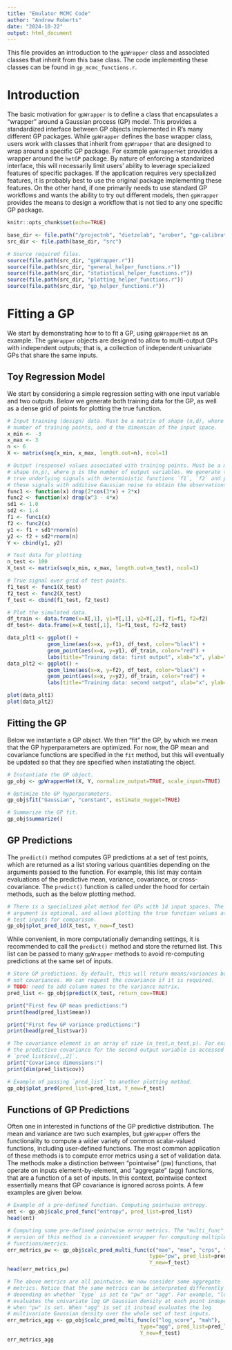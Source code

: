 ```yaml
---
title: "Emulator MCMC Code"
author: "Andrew Roberts"
date: "2024-10-22"
output: html_document
---
```


This file provides an introduction to the `gpWrapper` class and associated 
classes that inherit from this base class. The code implementing these 
classes can be found in `gp_mcmc_functions.r`.

# Introduction
The basic motivation for `gpWrapper` is to define a class that encapsulates 
a "wrapper" around a Gaussian process (GP) model. This provides a standardized
interface between GP objects implemented in R's many different GP packages.
While `gpWrapper` defines the base wrapper class, users work with classes that 
inherit from `gpWrapper` that are designed to wrap around a specific GP 
package. For example `gpWrapperHet` provides a wrapper around the 
`hetGP` package. By nature of enforcing a standarized interface, this will 
necessarily limit users' ability to leverage specialized features of 
specific packages. If the application requires very specialized features, it 
is probably best to use the original package implementing these features. On the 
other hand, if one primarily needs to use standard GP workflows and wants the 
ability to try out different models, then `gpWrapper` provides the means to 
design a workflow that is not tied to any one specific GP package. 

```r
knitr::opts_chunk$set(echo=TRUE)

base_dir <- file.path("/projectnb", "dietzelab", "arober", "gp-calibration")
src_dir <- file.path(base_dir, "src")

# Source required files.
source(file.path(src_dir, "gpWrapper.r"))
source(file.path(src_dir, "general_helper_functions.r"))
source(file.path(src_dir, "statistical_helper_functions.r"))
source(file.path(src_dir, "plotting_helper_functions.r"))
source(file.path(src_dir, "gp_helper_functions.r"))
```

# Fitting a GP
We start by demonstrating how to to fit a GP, using `gpWrapperHet` as an 
example. The `gpWrapper` objects are designed to allow to multi-output GPs
with independent outputs; that is, a collection of independent univariate GPs
that share the same inputs. 

## Toy Regression Model
We start by considering a simple regression setting 
with one input variable and two outputs. Below we generate both training 
data for the GP, as well as a dense grid of points for plotting the true 
function.

```r
# Input training (design) data. Must be a matrix of shape (n,d), where n is the 
# number of training points, and d the dimension of the input space.
x_min <- -3
x_max <- 3
n <- 6
X <- matrix(seq(x_min, x_max, length.out=n), ncol=1)

# Output (response) values associated with training points. Must be a matrix of 
# shape (n,p), where p is the number of output variables. We generate the 
# true underlying signals with deterministic functions `f1`, `f2` and perturb
# these signals with additive Gaussian noise to obtain the observations.
func1 <- function(x) drop(2*cos(3*x) + 2*x)
func2 <- function(x) drop(x^3 - 4*x)
sd1 <- 1.0
sd2 <- 1.4
f1 <- func1(x)
f2 <- func2(x)
y1 <- f1 + sd1*rnorm(n)
y2 <- f2 + sd2*rnorm(n)
Y <- cbind(y1, y2)
```

```r
# Test data for plotting
n_test <- 100
X_test <- matrix(seq(x_min, x_max, length.out=n_test), ncol=1)

# True signal over grid of test points.
f1_test <- func1(X_test)
f2_test <- func2(X_test)
f_test <- cbind(f1_test, f2_test)
```

```r
# Plot the simulated data.
df_train <- data.frame(x=X[,1], y1=Y[,1], y2=Y[,2], f1=f1, f2=f2)
df_test<- data.frame(x=X_test[,1], f1=f1_test, f2=f2_test)

data_plt1 <- ggplot() + 
             geom_line(aes(x=x, y=f1), df_test, color="black") + 
             geom_point(aes(x=x, y=y1), df_train, color="red") + 
             labs(title="Training data: first output", xlab="x", ylab="y1")
data_plt2 <- ggplot() + 
             geom_line(aes(x=x, y=f2), df_test, color="black") + 
             geom_point(aes(x=x, y=y2), df_train, color="red") + 
             labs(title="Training data: second output", xlab="x", ylab="y2")

plot(data_plt1)
plot(data_plt2)
```
## Fitting the GP
Below we instantiate a GP object. We then "fit" the GP, by which we mean 
that the GP hyperparameters are optimized. For now, the GP mean and covariance 
functions are specified in the `fit` method, but this will eventually be 
updated so that they are specified when instatiating the object.
```r
# Instantiate the GP object.
gp_obj <- gpWrapperHet(X, Y, normalize_output=TRUE, scale_input=TRUE)

# Optimize the GP hyperparameters.
gp_obj$fit("Gaussian", "constant", estimate_nugget=TRUE)

# Summarize the GP fit.
gp_obj$summarize()
```

## GP Predictions
The `predict()` method computes GP predictions at a set of test points, 
which are returned as a list storing various quantities depending on the 
arguments passed to the function. For example, this list may contain 
evaluations of the predictive mean, variance, covariance, or cross-covariance.
The `predict()` function is called under the hood for certain methods, such 
as the below plotting method. 

```r
# There is a specialized plot method for GPs with 1d input spaces. The `Y_new`
# argument is optional, and allows plotting the true function values at the 
# test inputs for comparison.
gp_obj$plot_pred_1d(X_test, Y_new=f_test)
```

While convenient, in more computationally demanding settings, it is recommended
to call the `predict()` method and store the returned list. This list 
can be passed to many `gpWrapper` methods to avoid re-computing predictions 
at the same set of inputs.

```r
# Store GP predictions. By default, this will return means/variances but 
# not covariances. We can request the covariance if it is required.
# TODO: need to add column names to the variance matrix.
pred_list <- gp_obj$predict(X_test, return_cov=TRUE)

print("First few GP mean predictions:")
print(head(pred_list$mean))

print("First few GP variance predictions:")
print(head(pred_list$var))

# The covariance element is an array of size (n_test,n_test,p). For example, 
# the predictive covariance for the second output variable is accessed as 
# `pred_list$cov[,,2]`.
print("Covariance dimensions:")
print(dim(pred_list$cov))
```

```r
# Example of passing `pred_list` to another plotting method.
gp_obj$plot_pred(pred_list=pred_list, Y_new=f_test)
```
## Functions of GP Predictions
Often one in interested in functions of the GP predictive distribution. The 
mean and variance are two such examples, but `gpWrapper` offers the 
functionality to compute a wider variety of common scalar-valued functions, 
including user-defined functions. The most common application of these 
methods is to compute error metrics using a set of validation data. The 
methods make a distinction between "pointwise" (pw) functions, that operate 
on inputs element-by-element, and "aggregate" (agg) functions, that are a 
function of a set of inputs. In this context, pointwise context essentially 
means that GP covariance is ignored across points. 
A few examples are given below.

```r
# Example of a pre-defined function. Computing pointwise entropy.
ent <- gp_obj$calc_pred_func("entropy", pred_list=pred_list)
head(ent)
```

```r
# Computing some pre-defined pointwise error metrics. The "multi_func" 
# version of this method is a convenient wrapper for computing multiple 
# functions/metrics. 
err_metrics_pw <- gp_obj$calc_pred_multi_func(c("mae", "mse", "crps", "log_score"), 
                                              type="pw", pred_list=pred_list, 
                                              Y_new=f_test)
head(err_metrics_pw)
```


```r
# The above metrics are all pointwise. We now consider some aggregate 
# metrics. Notice that the same metrics can be interpreted differently 
# deoending on whether `type` is set to "pw" or "agg". For example, "log_score"
# evaluates the univariate log GP Gaussian density at each point independently, 
# when "pw" is set. When "agg" is set it instead evaluates the log 
# multivariate Gaussian density over the whole set of test inputs.
err_metrics_agg <- gp_obj$calc_pred_multi_func(c("log_score", "mah"), 
                                           type="agg", pred_list=pred_list, 
                                           Y_new=f_test)
err_metrics_agg
```





